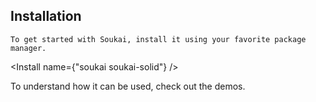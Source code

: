 
<Content>
    <h2 className="subtitle">Installation</h2>

    To get started with Soukai, install it using your favorite package manager.
</Content>

<Install name={"soukai soukai-solid"} />

<Content>
    To understand how it can be used, check out the demos.
</Content>